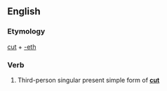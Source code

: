 ==English==

===Etymology===
[[cut]] + [[-eth]]

===Verb===
{{head|en|verb form}}

# {{label|en|archaic}} Third-person singular present simple form of '''[[cut]]'''